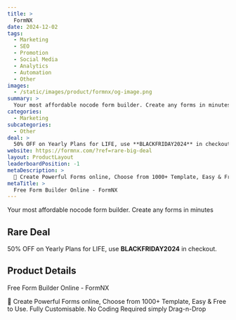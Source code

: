 ```yaml
---
title: >
  FormNX
date: 2024-12-02
tags:
  - Marketing
  - SEO
  - Promotion
  - Social Media
  - Analytics
  - Automation
  - Other
images:
  - /static/images/product/formnx/og-image.png
summary: >
  Your most affordable nocode form builder. Create any forms in minutes
categories:
  - Marketing
subcategories:
  - Other
deal: >
  50% OFF on Yearly Plans for LIFE, use **BLACKFRIDAY2024** in checkout.
website: https://formnx.com/?ref=rare-big-deal
layout: ProductLayout
leaderboardPosition: -1
metaDescription: >
  🚀 Create Powerful Forms online, Choose from 1000+ Template, Easy & Free to Use. Fully Customisable. No Coding Required simply Drag-n-Drop
metaTitle: >
  Free Form Builder Online - FormNX
---
```

Your most affordable nocode form builder. Create any forms in minutes

## Rare Deal

50% OFF on Yearly Plans for LIFE, use **BLACKFRIDAY2024** in checkout.

## Product Details

Free Form Builder Online - FormNX

🚀 Create Powerful Forms online, Choose from 1000+ Template, Easy & Free to Use. Fully Customisable. No Coding Required simply Drag-n-Drop
